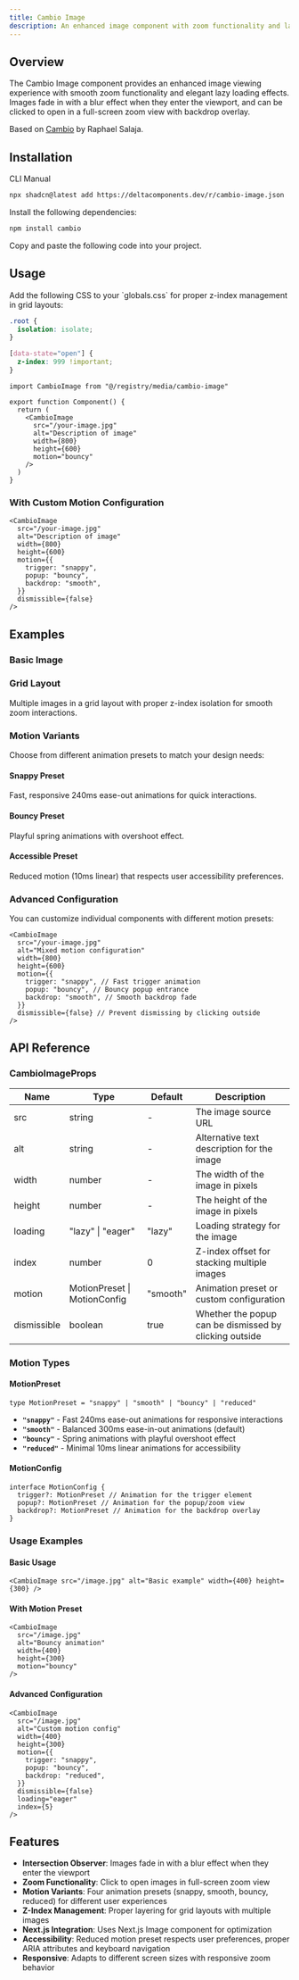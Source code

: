 ```yaml
---
title: Cambio Image
description: An enhanced image component with zoom functionality and lazy loading effects, based on Cambio.
---
```


<ComponentPreview name="cambio-image-demo" />

## Overview

The Cambio Image component provides an enhanced image viewing experience with smooth zoom functionality and elegant lazy loading effects. Images fade in with a blur effect when they enter the viewport, and can be clicked to open in a full-screen zoom view with backdrop overlay.

Based on [Cambio](https://cambio.raphaelsalaja.com/) by Raphael Salaja.

## Installation

<Tabs defaultValue="cli">

<TabsList>
  <TabsTrigger value="cli">CLI</TabsTrigger>
  <TabsTrigger value="manual">Manual</TabsTrigger>
</TabsList>

<TabsContent value="cli">

```bash
npx shadcn@latest add https://deltacomponents.dev/r/cambio-image.json
```

</TabsContent>

<TabsContent value="manual">

<Steps>

<Step>Install the following dependencies:</Step>

```bash
npm install cambio
```

<Step>Copy and paste the following code into your project.</Step>

<ComponentSource name="cambio-image" />

</Steps>

</TabsContent>

</Tabs>

## Usage

<Admonition type="warning" title="Required CSS">
  Add the following CSS to your `globals.css` for proper z-index management in grid layouts:

```css
.root {
  isolation: isolate;
}

[data-state="open"] {
  z-index: 999 !important;
}
```

</Admonition>

```tsx
import CambioImage from "@/registry/media/cambio-image"

export function Component() {
  return (
    <CambioImage
      src="/your-image.jpg"
      alt="Description of image"
      width={800}
      height={600}
      motion="bouncy"
    />
  )
}
```

### With Custom Motion Configuration

```tsx
<CambioImage
  src="/your-image.jpg"
  alt="Description of image"
  width={800}
  height={600}
  motion={{
    trigger: "snappy",
    popup: "bouncy",
    backdrop: "smooth",
  }}
  dismissible={false}
/>
```

## Examples

### Basic Image

<ComponentPreview name="cambio-image-demo" />

### Grid Layout

Multiple images in a grid layout with proper z-index isolation for smooth zoom interactions.

<ComponentPreview name="cambio-image-grid-demo" />

### Motion Variants

Choose from different animation presets to match your design needs:

#### Snappy Preset

Fast, responsive 240ms ease-out animations for quick interactions.

<ComponentPreview name="cambio-image-snappy-demo" />

#### Bouncy Preset

Playful spring animations with overshoot effect.

<ComponentPreview name="cambio-image-bouncy-demo" />

#### Accessible Preset

Reduced motion (10ms linear) that respects user accessibility preferences.

<ComponentPreview name="cambio-image-accessible-demo" />

### Advanced Configuration

You can customize individual components with different motion presets:

```tsx
<CambioImage
  src="/your-image.jpg"
  alt="Mixed motion configuration"
  width={800}
  height={600}
  motion={{
    trigger: "snappy", // Fast trigger animation
    popup: "bouncy", // Bouncy popup entrance
    backdrop: "smooth", // Smooth backdrop fade
  }}
  dismissible={false} // Prevent dismissing by clicking outside
/>
```

## API Reference

### CambioImageProps

| Name        | Type                         | Default  | Description                                            |
| ----------- | ---------------------------- | -------- | ------------------------------------------------------ |
| src         | string                       | -        | The image source URL                                   |
| alt         | string                       | -        | Alternative text description for the image             |
| width       | number                       | -        | The width of the image in pixels                       |
| height      | number                       | -        | The height of the image in pixels                      |
| loading     | "lazy" \| "eager"            | "lazy"   | Loading strategy for the image                         |
| index       | number                       | 0        | Z-index offset for stacking multiple images            |
| motion      | MotionPreset \| MotionConfig | "smooth" | Animation preset or custom configuration               |
| dismissible | boolean                      | true     | Whether the popup can be dismissed by clicking outside |

### Motion Types

#### MotionPreset

```tsx
type MotionPreset = "snappy" | "smooth" | "bouncy" | "reduced"
```

- **`"snappy"`** - Fast 240ms ease-out animations for responsive interactions
- **`"smooth"`** - Balanced 300ms ease-in-out animations (default)
- **`"bouncy"`** - Spring animations with playful overshoot effect
- **`"reduced"`** - Minimal 10ms linear animations for accessibility

#### MotionConfig

```tsx
interface MotionConfig {
  trigger?: MotionPreset // Animation for the trigger element
  popup?: MotionPreset // Animation for the popup/zoom view
  backdrop?: MotionPreset // Animation for the backdrop overlay
}
```

### Usage Examples

#### Basic Usage

```tsx
<CambioImage src="/image.jpg" alt="Basic example" width={400} height={300} />
```

#### With Motion Preset

```tsx
<CambioImage
  src="/image.jpg"
  alt="Bouncy animation"
  width={400}
  height={300}
  motion="bouncy"
/>
```

#### Advanced Configuration

```tsx
<CambioImage
  src="/image.jpg"
  alt="Custom motion config"
  width={400}
  height={300}
  motion={{
    trigger: "snappy",
    popup: "bouncy",
    backdrop: "reduced",
  }}
  dismissible={false}
  loading="eager"
  index={5}
/>
```

## Features

- **Intersection Observer**: Images fade in with a blur effect when they enter the viewport
- **Zoom Functionality**: Click to open images in full-screen zoom view
- **Motion Variants**: Four animation presets (snappy, smooth, bouncy, reduced) for different user experiences
- **Z-Index Management**: Proper layering for grid layouts with multiple images
- **Next.js Integration**: Uses Next.js Image component for optimization
- **Accessibility**: Reduced motion preset respects user preferences, proper ARIA attributes and keyboard navigation
- **Responsive**: Adapts to different screen sizes with responsive zoom behavior
